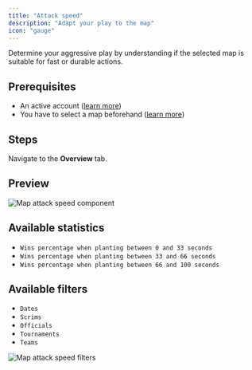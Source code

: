 ```yaml
---
title: "Attack speed"
description: "Adapt your play to the map"
icon: "gauge"
---
```


Determine your aggressive play by understanding if the selected map is suitable for fast or durable actions.

## Prerequisites

- An active account ([learn more](/get-started/setup))
- You have to select a map beforehand ([learn more](/core/map/root))

## Steps

Navigate to the **Overview** tab.

## Preview

<Frame>
    <img
        src="./images/attack-speed/component.png"
        alt="Map attack speed component"
    />
</Frame>

## Available statistics

- `Wins percentage when planting between 0 and 33 seconds`
- `Wins percentage when planting between 33 and 66 seconds`
- `Wins percentage when planting between 66 and 100 seconds`

## Available filters

- `Dates`
- `Scrims`
- `Officials`
- `Tournaments`
- `Teams`

<Frame>
    <img
        src="./images/global-attack-speed/filters.png"
        alt="Map attack speed filters"
    />
</Frame>
